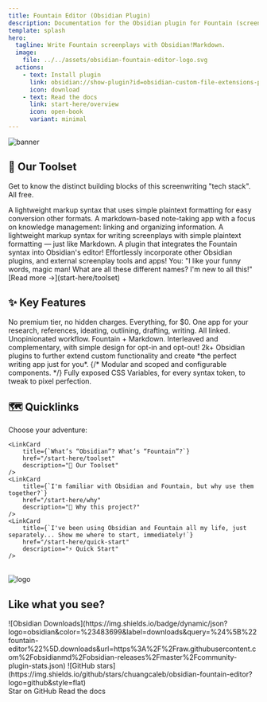 ```yaml
---
title: Fountain Editor (Obsidian Plugin)
description: Documentation for the Obsidian plugin for Fountain (screenplay) syntax highlighting in the editor.
template: splash
hero:
  tagline: Write Fountain screenplays with Obsidian!Markdown.
  image:
    file: ../../assets/obsidian-fountain-editor-logo.svg
  actions:
    - text: Install plugin
      link: obsidian://show-plugin?id=obsidian-custom-file-extensions-plugin
      icon: download
    - text: Read the docs
      link: start-here/overview
      icon: open-book
      variant: minimal
---
```



<Image alt="banner" src={BannerImg} />

## 🧰 Our Toolset

Get to know the distinct building blocks of this screenwriting "tech stack". All free.

<CardGrid stagger>
	<Card title="Markdown">
		A lightweight markup syntax that uses simple plaintext formatting for easy
		conversion other formats.
	</Card>
	<Card title="Obsidian">
		A markdown-based note-taking app with a focus on knowledge management:
		linking and organizing information.
	</Card>
	<Card title="Fountain">
		A lightweight markup syntax for writing screenplays with simple plaintext
		formatting — just like Markdown.
	</Card>
	<Card title="Fountain Editor - Obsidian Plugin">
		A plugin that integrates the Fountain syntax into Obsidian's editor!
	</Card>
	<Card title="Other Plugins & External Tools!">
		Effortlessly incorporate other Obsidian plugins, and external screenplay
		tools and apps!
	</Card>
	<Card title="Huh???">
		You: "I like your funny words, magic man! What are all these different
		names? I'm new to all this!" [Read more →](start-here/toolset)
	</Card>
</CardGrid>

## ✨ Key Features

<CardGrid stagger>
	<Card title="100% Free." icon="star">
		No premium tier, no hidden charges. Everything, for $0.
	</Card>
	<Card title="Author with Obsidian" icon="pen">
		One app for your research, references, ideating, outlining, drafting,
		writing. All linked. Unopinionated workflow.
	</Card>
	<Card title="Intuitive Hybrid Syntax" icon="translate">
		Fountain + Markdown. Interleaved and complementary, with simple design for
		opt-in and opt-out!
	</Card>
	<Card title="Supercharge with Other Plugins" icon="rocket">
		2k+ Obsidian plugins to further extend custom functionality and create *the
		perfect writing app just for you*.
	</Card>
	{/* <Card title="Fine-Tune to Your Workflow" icon="setting">
		Modular and scoped and configurable components.
	</Card> */}
	<Card title="Fine-Tune Your Styles" icon="setting">
		Fully exposed CSS Variables, for every syntax token, to tweak to pixel
		perfection.
	</Card>

</CardGrid>

## 🗺️ Quicklinks

<div style={{maxWidth: '60ch'}}>
	Choose your adventure:

    <LinkCard
    	title={`What’s “Obsidian”? What’s “Fountain”?`}
    	href="/start-here/toolset"
    	description="🧰 Our Toolset"
    />
    <LinkCard
    	title={`I'm familiar with Obsidian and Fountain, but why use them together?`}
    	href="/start-here/why"
    	description="🎯 Why this project?"
    />
    <LinkCard
    	title={`I've been using Obsidian and Fountain all my life, just separately... Show me where to start, immediately!`}
    	href="/start-here/quick-start"
    	description="⚡ Quick Start"
    />

</div>

<br />


<div style={{ marginTop: "4em" }}>
	<div style={{ display: "flex", gap: "1em", justifyContent: "center" }}>
		<Image alt="logo" src={LogoSvg} width={100} />
		<div>
			<h2 style={{ marginBlock: "auto" }}>Like what you see?</h2>
			<div class="not-content">
				![Obsidian
				Downloads](https://img.shields.io/badge/dynamic/json?logo=obsidian&color=%23483699&label=downloads&query=%24%5B%22fountain-editor%22%5D.downloads&url=https%3A%2F%2Fraw.githubusercontent.com%2Fobsidianmd%2Fobsidian-releases%2Fmaster%2Fcommunity-plugin-stats.json)
				![GitHub
				stars](https://img.shields.io/github/stars/chuangcaleb/obsidian-fountain-editor?logo=github&style=flat)
			</div>
		</div>
	</div>
	<developing style={{ display: "flex", gap: "1em", justifyContent: "center" }}>
		<LinkButton
			href="http://github.com/chuangcaleb/obsidian-fountain-editor"
			icon="github"
		>
			Star on GitHub
		</LinkButton>
		<LinkButton href="start-here/overview" icon="open-book" variant="minimal">
			Read the docs
		</LinkButton>
	</developing>
</div>
